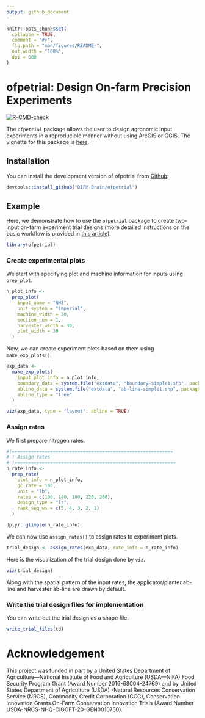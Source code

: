 ```yaml
---
output: github_document
---
```


<!-- README.md is generated from README.Rmd. Please edit that file -->

```r
knitr::opts_chunk$set(
  collapse = TRUE,
  comment = "#>",
  fig.path = "man/figures/README-",
  out.width = "100%",
  dpi = 600
)
```

# ofpetrial: Design On-farm Precision Experiments

<!-- badges: start -->
[![R-CMD-check](https://github.com/DIFM-Brain/ofpetrial/actions/workflows/R-CMD-check.yaml/badge.svg)](https://github.com/DIFM-Brain/ofpetrial/actions/workflows/R-CMD-check.yaml)
<!-- badges: end -->

The `ofpetrial` package allows the user to design agronomic input experiments in a reproducible manner without using ArcGIS or QGIS. The vignette for this package is [here](https://difm-brain.github.io/ofpetrial/).

## Installation

You can install the development version of ofpetrial from [Github](https://github.com/DIFM-Brain/TrialDesign):

```r
devtools::install_github("DIFM-Brain/ofpetrial")
```

## Example

Here, we demonstrate how to use the `ofpetrial` package to create two-input on-farm experiment trial designs (more detailed instructions on the basic workflow is provided in [this article](https://difm-brain.github.io/ofpetrial/articles/V0-basic-work-flow.html)).  

```r
library(ofpetrial)
```

### Create experimental plots

We start with specifying plot and machine information for inputs using `prep_plot`.

```r
n_plot_info <-
  prep_plot(
    input_name = "NH3",
    unit_system = "imperial",
    machine_width = 30,
    section_num = 1,
    harvester_width = 30,
    plot_width = 30
  )
```

Now, we can create experiment plots based on them using `make_exp_plots()`. 

```r
exp_data <-
  make_exp_plots(
    input_plot_info = n_plot_info,
    boundary_data = system.file("extdata", "boundary-simple1.shp", package = "ofpetrial"),
    abline_data = system.file("extdata", "ab-line-simple1.shp", package = "ofpetrial"),
    abline_type = "free"
  )

viz(exp_data, type = "layout", abline = TRUE)
```

### Assign rates

We first prepare nitrogen rates.

```r
#!===========================================================
# ! Assign rates
# !===========================================================
n_rate_info <-
  prep_rate(
    plot_info = n_plot_info,
    gc_rate = 180,
    unit = "lb",
    rates = c(100, 140, 180, 220, 260),
    design_type = "ls",
    rank_seq_ws = c(5, 4, 3, 2, 1)
  )

dplyr::glimpse(n_rate_info)
```

We can now use `assign_rates()` to assign rates to experiment plots.

```r
trial_design <- assign_rates(exp_data, rate_info = n_rate_info)
```


Here is the visualization of the trial design done by `viz`.

```r
viz(trial_design)
```

Along with the spatial pattern of the input rates, the applicator/planter ab-line and harvester ab-line are drawn by default.

### Write the trial design files for implementation

You can write out the trial design as a shape file.

```r
write_trial_files(td)
```

# Acknowledgement

This project was funded in part by a United States Department of Agriculture—National Institute of Food and Agriculture (USDA—NIFA) Food Security Program Grant (Award Number 2016-68004-24769) and by United States Department of Agriculture (USDA) -Natural Resources Conservation Service (NRCS), Commodity Credit Corporation (CCC), Conservation Innovation Grants On-Farm Conservation Innovation Trials (Award Number USDA-NRCS-NHQ-CIGOFT-20-GEN0010750).

